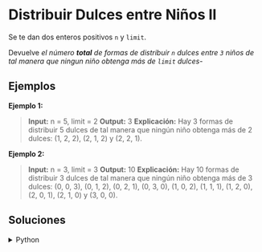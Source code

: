 # Distribuir Dulces entre Niños II

Se te dan dos enteros positivos `n` y  `limit`.

Devuelve *el número **total** de formas de distribuir `n` dulces entre `3` niños de tal manera que ningun niño obtenga más de `limit` dulces*-

## Ejemplos

**Ejemplo 1:**
> **Input:** n = 5, limit = 2
> **Output:** 3
> **Explicación:** Hay 3 formas de distribuir 5 dulces de tal manera que ningún niño obtenga más de 2 dulces: (1, 2, 2), (2, 1, 2) y (2, 2, 1).

**Ejemplo 2:**
> **Input:** n = 3, limit = 3
> **Output:** 10
> **Explicación:** Hay 10 formas de distribuir 3 dulces de tal manera que ningún niño obtenga más de 3 dulces: (0, 0, 3), (0, 1, 2), (0, 2, 1), (0, 3, 0), (1, 0, 2), (1, 1, 1), (1, 2, 0), (2, 0, 1), (2, 1, 0) y (3, 0, 0).

## Soluciones

<details>
    <summary>Python</summary>
```python
class Solution:
    def combinations(self, n: int) -> int:
        if n < 0:
            return 0
        return (n + 1) * (n + 2) // 2

    def distributeCandies(self, n: int, limit: int) -> int:
        all_combinations = self.combinations(n)
        one_above_limit_combinations = 3 * self.combinations(n - (limit + 1))
        two_above_limit_combinations = 3 * self.combinations(n - 2 * (limit + 1))
        three_above_limit_combinations = self.combinations(n - 3 * (limit + 1))

        invalid_combinations = (one_above_limit_combinations - 
                               two_above_limit_combinations + 
                               three_above_limit_combinations)
        valid_combinations = all_combinations - invalid_combinations
        return valid_combinations
```
</details>